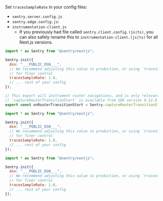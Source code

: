 Set `tracesSampleRate` in your config files:
- `sentry.server.config.js`
- `sentry.edge.config.js`:
- `instrumentation-client.js`
  - If you previously had file called `sentry.client.config.(js|ts)`, you can also safely rename this to `instrumentation-client.(js|ts)` for all Next.js versions.

```javascript {tabTitle:Client} {filename:instrumentation-client.(js|ts)}
import * as Sentry from "@sentry/nextjs";

Sentry.init({
  dsn: "___PUBLIC_DSN___",
  // We recommend adjusting this value in production, or using `tracesSampler`
  // for finer control
  tracesSampleRate: 1.0,
  // ... rest of your config
});

// This export will instrument router navigations, and is only relevant if you enable tracing.
// `captureRouterTransitionStart` is available from SDK version 9.12.0 onwards
export const onRouterTransitionStart = Sentry.captureRouterTransitionStart;
```

```javascript {tabTitle:Server} {filename:sentry.server.config.(js|ts)}
import * as Sentry from "@sentry/nextjs";

Sentry.init({
  dsn: "___PUBLIC_DSN___",
  // We recommend adjusting this value in production, or using `tracesSampler`
  // for finer control
  tracesSampleRate: 1.0,
  // ... rest of your config
});
```

```javascript {tabTitle:Edge} {filename:sentry.edge.config.(js|ts)}
import * as Sentry from "@sentry/nextjs";

Sentry.init({
  dsn: "___PUBLIC_DSN___",
  // We recommend adjusting this value in production, or using `tracesSampler`
  // for finer control
  tracesSampleRate: 1.0,
  // ... rest of your config
});
```